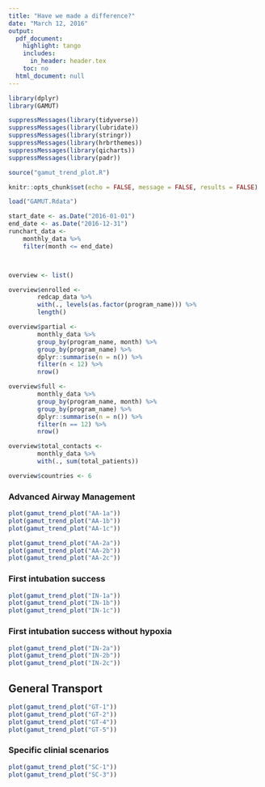 ---
title: "Have we made a difference?"
date: "March 12, 2016"
output:
  pdf_document:
    highlight: tango
    includes:
      in_header: header.tex
    toc: no
  html_document: null
---

```{r overview setup, include=FALSE}
library(dplyr)
library(GAMUT)

suppressMessages(library(tidyverse))
suppressMessages(library(lubridate))
suppressMessages(library(stringr))
suppressMessages(library(hrbrthemes))
suppressMessages(library(qicharts))
suppressMessages(library(padr))

source("gamut_trend_plot.R")

knitr::opts_chunk$set(echo = FALSE, message = FALSE, results = FALSE)
```

```{r overview data, eval = TRUE}

load("GAMUT.Rdata")

start_date <- as.Date("2016-01-01")
end_date <- as.Date("2016-12-31")
runchart_data <-
    monthly_data %>%
    filter(month <= end_date)



overview <- list()

overview$enrolled <- 
        redcap_data %>%
        with(., levels(as.factor(program_name))) %>%
        length()

overview$partial <- 
        monthly_data %>%
        group_by(program_name, month) %>%
        group_by(program_name) %>%
        dplyr::summarise(n = n()) %>%
        filter(n < 12) %>%
        nrow()

overview$full <- 
        monthly_data %>%
        group_by(program_name, month) %>%
        group_by(program_name) %>%
        dplyr::summarise(n = n()) %>%
        filter(n == 12) %>%
        nrow()

overview$total_contacts <- 
        monthly_data %>%
        with(., sum(total_patients))

overview$countries <- 6


```

### Advanced Airway Management
```{r adv_airway, fig.height = 2.5, results = 'hold'}

plot(gamut_trend_plot("AA-1a"))
plot(gamut_trend_plot("AA-1b"))
plot(gamut_trend_plot("AA-1c"))

plot(gamut_trend_plot("AA-2a"))
plot(gamut_trend_plot("AA-2b"))
plot(gamut_trend_plot("AA-2c"))

```

### First intubation success
```{r intubation, fig.height = 2.5, results = 'hold'}
plot(gamut_trend_plot("IN-1a"))
plot(gamut_trend_plot("IN-1b"))
plot(gamut_trend_plot("IN-1c"))
```

### First intubation success without hypoxia 

```{r intubation_without_hypoxia, fig.height = 2.5, results = 'hold'}
plot(gamut_trend_plot("IN-2a"))
plot(gamut_trend_plot("IN-2b"))
plot(gamut_trend_plot("IN-2c"))

```





## General Transport
```{r general, fig.height = 2.5, results = 'hold'}
plot(gamut_trend_plot("GT-1"))
plot(gamut_trend_plot("GT-2"))
plot(gamut_trend_plot("GT-4"))
plot(gamut_trend_plot("GT-5"))
```


### Specific clinial scenarios
```{r specific, fig.height = 2.5, results = 'hold'}
plot(gamut_trend_plot("SC-1"))
plot(gamut_trend_plot("SC-3"))

```

